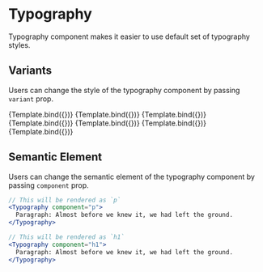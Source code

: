 
<Meta title="Typography" component={Typography} />


# Typography

Typography component makes it easier to use default set of typography styles.

## Variants

Users can change the style of the typography component by passing `variant` prop.

<Canvas>
  <Story name="Hero" args={{variant: "hero", children: "Hero: Almost before we knew it, we had left the ground."}}>
    {Template.bind({})}
  </Story>
  <Story name="H1" args={{variant: "h1", children: "H1: Almost before we knew it, we had left the ground."}}>
    {Template.bind({})}
  </Story>
  <Story name="H2" args={{variant: "h2", children: "H2: Almost before we knew it, we had left the ground."}}>
    {Template.bind({})}
  </Story>
  <Story name="H3" args={{variant: "h3", children: "H3: Almost before we knew it, we had left the ground."}}>
    {Template.bind({})}
  </Story>
  <Story name="H4" args={{variant: "h4", children: "H4: Almost before we knew it, we had left the ground."}}>
    {Template.bind({})}
  </Story>
  <Story name="H5" args={{variant: "h5", children: "H5: Almost before we knew it, we had left the ground."}}>
    {Template.bind({})}
  </Story>
<Story name="H6" args={{variant: "h6", children: "H6: Almost before we knew it, we had left the ground."}}>
    {Template.bind({})}
  </Story>
</Canvas>

## Semantic Element

Users can change the semantic element of the typography component by passing `component` prop.

```jsx
// This will be rendered as `p`
<Typography component="p">
  Paragraph: Almost before we knew it, we had left the ground.
</Typography>

// This will be rendered as `h1`
<Typography component="h1">
  Paragraph: Almost before we knew it, we had left the ground.
</Typography>
```
